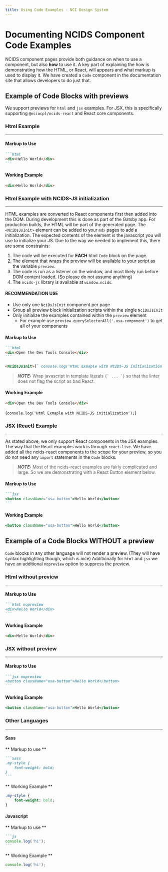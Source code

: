 ```yaml
---
title: Using Code Examples - NCI Design System
---
```


# Documenting NCIDS Component Code Examples

NCIDS component pages provide both guidance on when to use a component, but also **how** to use it. A key part of explaining the how is demonstrating how the HTML, or React, will appears and what markup is used to display it. We have created a `Code` component in the documentation site that allows developers to do just that.

## Example of Code Blocks with previews

We support previews for `html` and `jsx` examples. For JSX, this is specifically supporting `@nciocpl/ncids-react` and React core components.

### Html Example

---

#### Markup to Use

````markdown
```html
<div>Hello World</div>
```
````

#### Working Example

```html
<div>Hello World</div>
```

### Html Example with NCIDS-JS initialization

---

HTML examples are converted to React components first then added into the DOM. During development this is done as part of the Gatsby app. For production builds, the HTML will be part of the generated page. The `<NciDsJsInit>` element can be added to your `mdx` pages to add a initialization. The expected contents of the element is the javascript you will use to initialize your JS. Due to the way we needed to implement this, there are some constraints:

1. The code will be executed for **EACH** html `Code` block on the page.
2. The element that wraps the preview will be available to your script as the variable `preview`.
3. The code is run as a listener on the window, and most likely run before DOM content loaded. (So please do not assume anything)
4. The `ncids-js` library is available at `window.ncids`.

#### RECOMMENDATION USE

- Use only one `NciDsJsInit` component per page
- Group all preview block initialization scripts within the single `NciDsJsInit`
- Only initialize the examples contained within the `preview` element
  - For example use `preview.querySelectorAll('.usa-component')` to get all of your components

#### Markup to Use

````markdown
```html
<div>Open the Dev Tools Console</div>
```

<NciDsJsInit>{` console.log('Html Exmaple with NCIDS-JS initialization');`}</NciDsJsInit>
````

> **_NOTE:_** Wrap javascript in template literals `` {` ... `} `` so that the linter does not flag the script as bad React.

#### Working Example

```html
<div>Open the Dev Tools Console</div>
```

<NciDsJsInit>{`
	console.log('Html Exmaple with NCIDS-JS initialization');
`}</NciDsJsInit>

### JSX (React) Example

---

As stated above, we only support React components in the JSX examples. The way that the React examples work is through `react-live`. We have added all the ncids-react components to the scope for your preview, so you do not need any `import` statements in the `Code` blocks.

> **_NOTE:_** Most of the ncids-react examples are fairly complicated and large. So we are demonstrating with a React Button element below.

#### Markup to Use

````markdown
```jsx
<button className="usa-button">Hello World</button>
```
````

#### Working Example

```jsx
<button className="usa-button">Hello World</button>
```

## Example of a Code Blocks WITHOUT a preview

`Code` blocks in any other language will not render a preview. (They will have syntax highlighting though, which is nice) Additionally for `html` and `jsx` we have an additional `nopreview` option to suppress the preview.

### Html without preview

---

#### Markup to Use

````markdown
```html nopreview
<div>Hello World</div>
```
````

#### Working Example

```html
<div>Hello World</div>
```

### JSX without preview

---

#### Markup to Use

````markdown
```jsx nopreview
<button className="usa-button">Hello World</button>
```
````

#### Working Example

```jsx nopreview
<button className="usa-button">Hello World</button>
```

### Other Languages

---

#### Sass

** Markup to use **

````markdown
```sass
.my-style {
	font-weight: bold;
}
```
````

** Working Example **

```sass
.my-style {
	font-weight: bold;
}
```

#### Javascript

** Markup to use **

````markdown
```js
console.log('hi');
```
````

** Working Example **

```js
console.log('hi');
```
